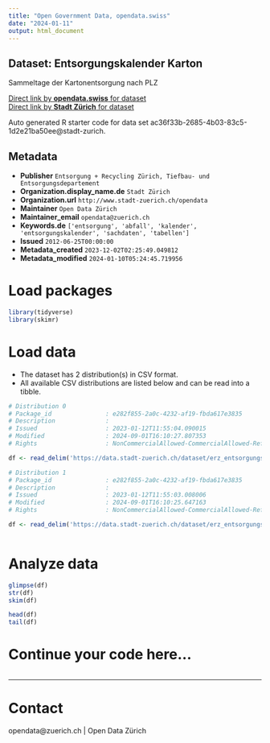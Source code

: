 ```yaml
---
title: "Open Government Data, opendata.swiss"
date: "2024-01-11"
output: html_document
---
```


## Dataset: Entsorgungskalender Karton

Sammeltage der Kartonentsorgung nach PLZ

[Direct link by **opendata.swiss** for dataset](https://opendata.swiss/de/dataset/entsorgungskalender-karton2)<br>
[Direct link by **Stadt Zürich** for dataset](https://data.stadt-zuerich.ch/dataset/erz_entsorgungskalender_karton)

Auto generated R starter code for data set ac36f33b-2685-4b03-83c5-1d2e21ba50ee@stadt-zurich.

## Metadata

- **Publisher** `Entsorgung + Recycling Zürich, Tiefbau- und Entsorgungsdepartement`
- **Organization.display_name.de** `Stadt Zürich`
- **Organization.url** `http://www.stadt-zuerich.ch/opendata`
- **Maintainer** `Open Data Zürich`
- **Maintainer_email** `opendata@zuerich.ch`
- **Keywords.de** `['entsorgung', 'abfall', 'kalender', 'entsorgungskalender', 'sachdaten', 'tabellen']`
- **Issued** `2012-06-25T00:00:00`
- **Metadata_created** `2023-12-02T02:25:49.049812`
- **Metadata_modified** `2024-01-10T05:24:45.719956`


# Load packages

```r

library(tidyverse)
library(skimr)

```

# Load data

-   The dataset has 2 distribution(s) in CSV format.
-   All available CSV distributions are listed below and can be read into a tibble.

```r

# Distribution 0
# Package_id               : e282f855-2a0c-4232-af19-fbda617e3835
# Description              : 
# Issued                   : 2023-01-12T11:55:04.090015
# Modified                 : 2024-09-01T16:10:27.807353
# Rights                   : NonCommercialAllowed-CommercialAllowed-ReferenceNotRequired

df <- read_delim('https://data.stadt-zuerich.ch/dataset/erz_entsorgungskalender_karton/download/entsorgungskalender_karton_2024.csv')

# Distribution 1
# Package_id               : e282f855-2a0c-4232-af19-fbda617e3835
# Description              : 
# Issued                   : 2023-01-12T11:55:03.008006
# Modified                 : 2024-09-01T16:10:25.647163
# Rights                   : NonCommercialAllowed-CommercialAllowed-ReferenceNotRequired

df <- read_delim('https://data.stadt-zuerich.ch/dataset/erz_entsorgungskalender_karton/download/entsorgungskalender_karton_2023.csv')



```

# Analyze data

```r

glimpse(df)
str(df)
skim(df)

head(df)
tail(df)

```

# Continue your code here...

```r

```

------------------------------------------------------------------------

# Contact

opendata@zuerich.ch | Open Data Zürich
